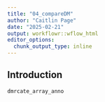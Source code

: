 ```yaml
---
title: "04_compareDM"
author: "Caitlin Page"
date: "2025-02-21"
output: workflowr::wflow_html
editor_options:
  chunk_output_type: inline
---
```


## Introduction

```r
dmrcate_array_anno
```

